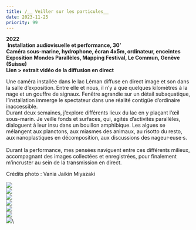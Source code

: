 ```yaml
---
title: /__ Veiller sur les particules__
date: 2023-11-25
priority: 99
---
```

**2022**\
 **Installation audiovisuelle et performance, 30’** \
**Caméra sous-marine, hydrophone, écran 4x5m, ordinateur, enceintes** \
**Exposition Mondes Parallèles, Mapping Festival, Le Commun, Genève (Suisse)** \
**Lien > extrait vidéo de la diffusion en direct**

Une caméra installée dans le lac Léman diffuse en direct image et son dans la salle d’exposition. Entre elle et nous, il n’y a que quelques kilomètres à la nage et un gouffre de signaux. Fenêtre agrandie sur un détail subaquatique, l’installation immerge le spectateur dans une réalité contigüe d’ordinaire inaccessible. \
Durant deux semaines, j’explore différents lieux du lac en y plaçant l’œil sous-marin. Je veille fonds et surfaces, qui, agités d’activités parallèles, dialoguent à leur insu dans un bouillon amphibique. Les algues se mélangent aux planctons, aux miasmes des animaux, au risotto du resto, aux nanoplastiques en décomposition, aux discussions des nageur·euse·s. \
\
Durant la performance, mes pensées naviguent entre ces différents milieux, accompagnant des images collectées et enregistrées, pour finalement m’incruster au sein de la transmission en direct.

Crédits photo : Vania Jaikin Miyazaki

![](src/assets/images/projects/veiller-sur-les-particules/installe_1_DSC04225_R.jpg)\
![](src/assets/images/projects/veiller-sur-les-particules/installe_1_DSC04230_R.jpg)\
![](src/assets/images/projects/veiller-sur-les-particules/perf_1_DSC04188_R1.jpg)\
![](src/assets/images/projects/veiller-sur-les-particules/perf_3_DSC04169_R.jpg)\
![](src/assets/images/projects/veiller-sur-les-particules/perf_4_DSC04170.jpg)\
![](src/assets/images/projects/veiller-sur-les-particules/perf_6_DSC04077_R3.jpg)\
![](src/assets/images/projects/veiller-sur-les-particules/perf_7_DSC04099_R.jpg)\\
